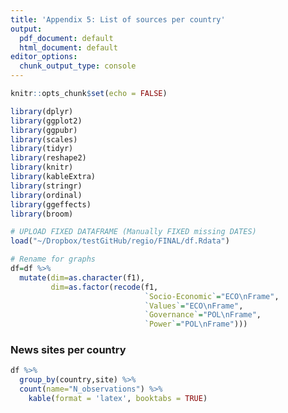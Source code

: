 ```yaml
---
title: 'Appendix 5: List of sources per country'
output:
  pdf_document: default
  html_document: default
editor_options:
  chunk_output_type: console
---
```



```r
knitr::opts_chunk$set(echo = FALSE)
```




```r

library(dplyr)
library(ggplot2)
library(ggpubr)
library(scales)
library(tidyr)
library(reshape2)
library(knitr)
library(kableExtra)
library(stringr)
library(ordinal)
library(ggeffects)
library(broom)

```


```r
# UPLOAD FIXED DATAFRAME (Manually FIXED missing DATES)
load("~/Dropbox/testGitHub/regio/FINAL/df.Rdata")

# Rename for graphs
df=df %>% 
  mutate(dim=as.character(f1),
         dim=as.factor(recode(f1,
                              `Socio-Economic`="ECO\nFrame",
                              `Values`="ECO\nFrame",
                              `Governance`="POL\nFrame",
                              `Power`="POL\nFrame")))

```



### News sites per country

```r


df %>%
  group_by(country,site) %>%
  count(name="N_observations") %>% 
    kable(format = 'latex', booktabs = TRUE)



```

